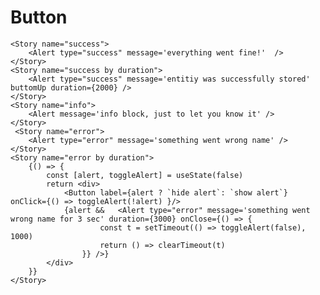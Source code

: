 
<Meta title="Components / Alert" />

# Button
<Canvas>
   
    <Story name="success">
        <Alert type="success" message='everything went fine!'  />
    </Story>
    <Story name="success by duration">
        <Alert type="success" message='entitiy was successfully stored'  buttomUp duration={2000} />
    </Story>
    <Story name="info">
        <Alert message='info block, just to let you know it' />
    </Story>
     <Story name="error">
        <Alert type="error" message='something went wrong name' />
    </Story>
    <Story name="error by duration">
        {() => {
            const [alert, toggleAlert] = useState(false)
            return <div>
                <Button label={alert ? `hide alert`: `show alert`} onClick={() => toggleAlert(!alert) }/>
                {alert &&   <Alert type="error" message='something went wrong name for 3 sec' duration={3000} onClose={() => {
                        const t = setTimeout(() => toggleAlert(false), 1000)
                        return () => clearTimeout(t)
                    }} />}
            </div>
        }}
    </Story>
</Canvas>
